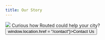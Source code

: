 ```yaml
---
title: Our Story
---
```




<HeaderImage src={gg} />


<BodyText name="ourStory" />

<BlockRow>
	<Image src={foot} />
	<BlockCallout icon={health}>
		<Box
			sx={{
				fontSize: "banner",
				fontWeight: "bold",
				mb: "md"
		}}>
			Curious how Routed could help your city?
		</Box>
		<Button onClick={() => window.location.href = "/contact"}>Contact Us</Button>
	</BlockCallout>
</BlockRow>


<BodyText name="meetTheTeam" Container={TextBanner} />

<Team />

<Callout
	heading="Interested in volunteering? Join our Code for America meetup on Wednesdays at 6:30pm PT"
	cta="Learn More"
	ctaLink="/volunteer"
/>
